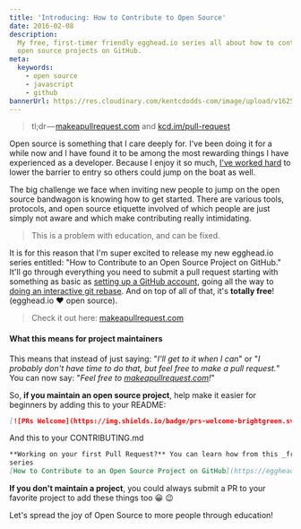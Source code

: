 ```yaml
---
title: 'Introducing: How to Contribute to Open Source'
date: 2016-02-08
description:
  My free, first-timer friendly egghead.io series all about how to contribute to
  open source projects on GitHub.
meta:
  keywords:
    - open source
    - javascript
    - github
bannerUrl: https://res.cloudinary.com/kentcdodds-com/image/upload/v1625033029/kentcdodds.com/content/blog/introducing-how-to-contribute-to-open-source/banner.png
---
```


> tl;dr — [makeapullrequest.com](http://makeapullrequest.com) and
> [kcd.im/pull-request](http://kcd.im/pull-request)

Open source is something that I care deeply for. I've been doing it for a while
now and I have found it to be among the most rewarding things I have experienced
as a developer. Because I enjoy it so much,
[I've worked hard](/blog/first-timers-only) to lower the barrier to entry so
others could jump on the boat as well.

The big challenge we face when inviting new people to jump on the open source
bandwagon is knowing how to get started. There are various tools, protocols, and
open source etiquette involved of which people are just simply not aware and
which make contributing really intimidating.

> This is a problem with education, and can be fixed.

It is for this reason that I'm super excited to release my new egghead.io series
entitled: "How to Contribute to an Open Source Project on GitHub." It'll go
through everything you need to submit a pull request starting with something as
basic as
[setting up a GitHub account](https://egghead.io/lessons/javascript-introduction-to-github?series=how-to-contribute-to-an-open-source-project-on-github),
going all the way to
[doing an interactive git rebase](https://egghead.io/lessons/javascript-how-to-squash-multiple-git-commits?series=how-to-contribute-to-an-open-source-project-on-github).
And on top of all of that, it's **totally free**! (egghead.io ♥️ open source).

> Check it out here: [makeapullrequest.com](http://makeapullrequest.com)

#### What this means for project maintainers

This means that instead of just saying: "_I'll get to it when I can_" or "_I
probably don't have time to do that, but feel free to make a pull request._" You
can now say: "_Feel free to
[makeapullrequest.com](http://makeapullrequest.com)!_"

So, **if you maintain an open source project**, help make it easier for
beginners by adding this to your README:

```md
[![PRs Welcome](https://img.shields.io/badge/prs-welcome-brightgreen.svg?style=flat-square)](http://makeapullrequest.com)
```

And this to your CONTRIBUTING.md

```md
**Working on your first Pull Request?** You can learn how from this _free_
series
[How to Contribute to an Open Source Project on GitHub](https://egghead.io/series/how-to-contribute-to-an-open-source-project-on-github)
```

**If you don't maintain a project**, you could always submit a PR to your
favorite project to add these things too 😀 😉

Let's spread the joy of Open Source to more people through education!
